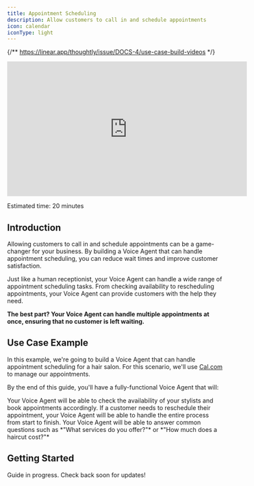 ```yaml
---
title: Appointment Scheduling
description: Allow customers to call in and schedule appointments
icon: calendar
iconType: light
---
```


{/** https://linear.app/thoughtly/issue/DOCS-4/use-case-build-videos */}

<Frame caption="Building an Appointment Scheduling Voice Agent">
    <iframe
        width="560"
        height="315"
        src="https://www.youtube.com/embed/oFHpAVdO9qc"
        title="YouTube video player"
        frameborder="0"
        allow="accelerometer; autoplay; clipboard-write; encrypted-media; gyroscope; picture-in-picture"
        allowfullscreen
        style={{ borderRadius: 10 }}
    ></iframe>
</Frame>

<Icon icon="clock" iconType="light" /> Estimated time: 20 minutes

## Introduction

Allowing customers to call in and schedule appointments can be a game-changer for your business. By building a Voice Agent that can handle appointment scheduling, you can reduce wait times and improve customer satisfaction.

Just like a human receptionist, your Voice Agent can handle a wide range of appointment scheduling tasks. From checking availability to rescheduling appointments, your Voice Agent can provide customers with the help they need.

**The best part? Your Voice Agent can handle multiple appointments at once, ensuring that no customer is left waiting.**

## Use Case Example

In this example, we're going to build a Voice Agent that can handle appointment scheduling for a hair salon. For this scenario, we'll use [Cal.com](/integrations/scheduling/cal-com) to manage our appointments.

By the end of this guide, you'll have a fully-functional Voice Agent that will:

<Steps>
    <Step title="Check availability">
        Your Voice Agent will be able to check the availability of your stylists and book appointments accordingly.
    </Step>
    <Step title="Reschedule appointments">
        If a customer needs to reschedule their appointment, your Voice Agent will be able to handle the entire process from start to finish.
    </Step>
    <Step title="Answer questions">
        Your Voice Agent will be able to answer common questions such as *"What services do you offer?"* or *"How much does a haircut cost?"*
    </Step>
</Steps>

## Getting Started

<Info>Guide in progress. Check back soon for updates!</Info>
